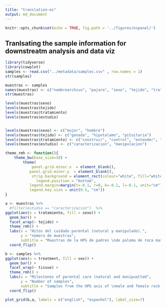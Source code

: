 ```yaml
---
title: "translation-es"
output: md_document
---
```


```r
knitr::opts_chunk$set(echo = TRUE, fig.path = '../figures/espanol/')
```

## Tranlsating the sample information for downstreatm analysis and data viz

```r
library(tidyverse)
library(cowplot)
samples <- read.csv("../metadata/samples.csv" , row.names = 1) 
str(samples)

muestras <- samples
names(muestras) <- c("nombrearchivo", "pajaro", "sexo", "tejido", "tratamiento", "grupo", "estudio")
str(muestras)

levels(muestras$sexo) 
levels(muestras$tejido)
levels(muestras$tratamiento)
levels(muestras$estudio)


levels(muestras$sexo) <- c("mujer", "hombre")
levels(muestras$tejido) <- c("gonada", "hipotalamo", "pituitaria")
levels(muestras$tratamiento) <- c("construir", "control", "extender", "escotilla", "incubación 17", "incubacion 03", "incubacion 09", "poner", "eliminar 17", "eliminar 03"," precoz 09"," eliminar 09"," eliminar 21"," extender n5"," extender n9"," prolongar")
levels(muestras$estudio) <- c("caracterizacion", "manipulacion")
```



```r
theme_rmh <- function(){ 
    theme_bw(base_size=10) +
        theme(
            panel.grid.minor.x  = element_blank(),
           panel.grid.minor.y  = element_blank(),
            strip.background = element_rect(colour="white", fill="white"),
              legend.position = "bottom",           
           legend.margin=margin(t=-0.1, r=0, b=-0.1, l=-0.1, unit="cm"),
           legend.key.size = unit(0.5, "cm"))
}

a <- muestras %>%
  #filter(estudio == "caracterizacion")  %>%
ggplot(aes(x = tratamiento, fill = sexo)) +  
  geom_bar() + 
  facet_wrap(~ tejido) +
  theme_rmh() +
  labs(x = "Hitos del cuidado parental (natural y manipulado).",
       y = "número de muestras",
       subtitle = "Muestras de la HPG de padres \nde paloma de roca masculinos y femeninos") + 
  coord_flip() 

b <- samples %>%
ggplot(aes(x = treatment, fill = sex)) +  
  geom_bar() + 
  facet_wrap(~ tissue) +
  theme_rmh() +
  labs(x = "Milestones of parental care (natural and manipualted",
       y = "Number of samples",
       subtitle = "Samples from the HPG axis of \nmale and female rock dove parents") + 
  coord_flip()

plot_grid(b,a, labels = c("english", "espanñol"), label_size=7)
```
